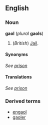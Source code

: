==English==
===Noun===
'''gaol''' (''plural'' '''gaols''')

#(''British'') [[Jail]].

====Synonyms====
''See [[prison]]''

====Translations====
''See [[prison]]''

===Derived terms===
*[[engaol]]
*[[gaoler]]